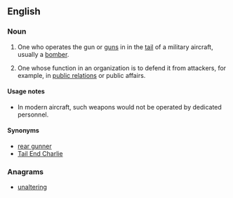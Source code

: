 ==English==

===Noun===
{{en-noun|sg=[[tail]] [[gunner]]}}

# One who operates the gun or [[guns]] in in the [[tail]] of a military aircraft, usually a [[bomber]].
# {{colloquial}} One whose function in an organization is to defend it from attackers, for example, in [[public relations]] or public affairs.

====Usage notes====
* In modern aircraft, such weapons would not be operated by dedicated personnel.

====Synonyms====
* [[rear gunner]]
* [[Tail End Charlie]]

===Anagrams===
* [[unaltering#English|unaltering]]